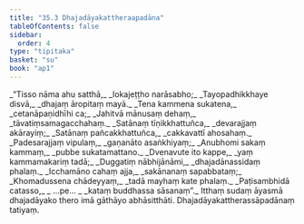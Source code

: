 ```yaml
---
title: "35.3 Dhajadāyakattheraapadāna"
tableOfContents: false
sidebar:
  order: 4
type: "tipitaka"
basket: "su"
book: "ap1"
---
```



<DynamicBreadcrumb />

<Division number="20" book="ap1">

<Paragraph number="3904" type="verses" book="ap1">
_“Tisso nāma ahu satthā,_  
_lokajeṭṭho narāsabho;_  
_Tayopadhikkhaye disvā,_  
_dhajaṃ āropitaṃ mayā._  

</Paragraph>

</Division>
<Division number="21" book="ap1">

<Paragraph number="3905" type="verses" book="ap1">
_Tena kammena sukatena,_  
_cetanāpaṇidhīhi ca;_  
_Jahitvā mānusaṃ dehaṃ,_  
_tāvatiṃsamagacchahaṃ._  

</Paragraph>

</Division>
<Division number="22" book="ap1">

<Paragraph number="3906" type="verses" book="ap1">
_Satānaṃ tīṇikkhattuñca,_  
_devarajjaṃ akārayiṃ;_  
_Satānaṃ pañcakkhattuñca,_  
_cakkavattī ahosahaṃ._  

</Paragraph>

</Division>
<Division number="23" book="ap1">

<Paragraph number="3907" type="verses" book="ap1">
_Padesarajjaṃ vipulaṃ,_  
_gaṇanāto asaṅkhiyaṃ;_  
_Anubhomi sakaṃ kammaṃ,_  
_pubbe sukatamattano._  

</Paragraph>

</Division>
<Division number="24" book="ap1">

<Paragraph number="3908" type="verses" book="ap1">
_Dvenavute ito kappe,_  
_yaṃ kammamakariṃ tadā;_  
_Duggatiṃ nābhijānāmi,_  
_dhajadānassidaṃ phalaṃ._  

</Paragraph>

</Division>
<Division number="25" book="ap1">

<Paragraph number="3909" type="verses" book="ap1">
_Icchamāno cahaṃ ajja,_  
_sakānanaṃ sapabbataṃ;_  
_Khomadussena chādeyyaṃ,_  
_tadā mayhaṃ kate phalaṃ._  

</Paragraph>

</Division>
<Division number="26" book="ap1">

<Paragraph number="3910" type="verses" book="ap1">
_Paṭisambhidā catasso,_  
_ …pe… _  
_kataṃ buddhassa sāsanaṃ”._  

</Paragraph>

<Paragraph number="3911" book="ap1">
Itthaṃ sudaṃ āyasmā dhajadāyako thero imā gāthāyo abhāsitthāti.

</Paragraph>
</Division>

<Paragraph number="3912" type="center" book="ap1">
Dhajadāyakattherassāpadānaṃ tatiyaṃ.
</Paragraph>